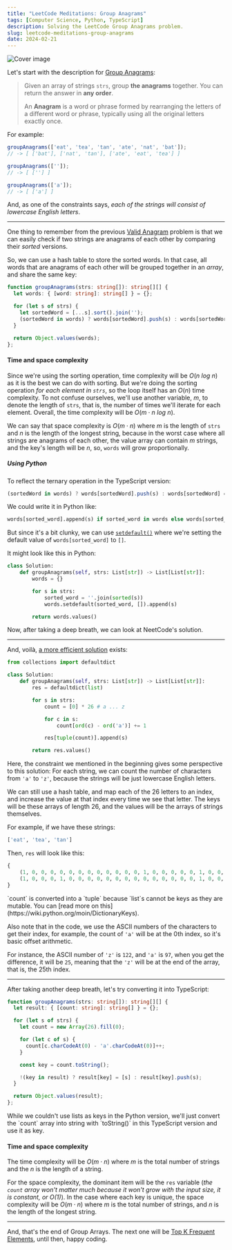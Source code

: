 ```yaml
---
title: "LeetCode Meditations: Group Anagrams"
tags: [Computer Science, Python, TypeScript]
description: Solving the LeetCode Group Anagrams problem.
slug: leetcode-meditations-group-anagrams
date: 2024-02-21
---
```


![Cover image](/blog/post-images/2024-02-21/05-lm.png)

Let's start with the description for [Group Anagrams](https://leetcode.com/problems/group-anagrams/description/):

> Given an array of strings `strs`, group **the anagrams** together. You can return the answer in **any order**.
>
> An **Anagram** is a word or phrase formed by rearranging the letters of a different word or phrase, typically using all the original letters exactly once.

For example:

```ts
groupAnagrams(['eat', 'tea', 'tan', 'ate', 'nat', 'bat']);
// -> [ ['bat'], ['nat', 'tan'], ['ate', 'eat', 'tea'] ]

groupAnagrams(['']);
// -> [ [''] ]

groupAnagrams(['a']);
// -> [ ['a'] ]
```

And, as one of the constraints says, _each of the strings will consist of lowercase English letters_.

---

One thing to remember from the previous [Valid Anagram](https://rivea0.github.io/blog/leetcode-meditations-valid-anagram) problem is that we can easily check if two strings are anagrams of each other by comparing their _sorted_ versions.

So, we can use a hash table to store the sorted words. In that case, all words that are anagrams of each other will be grouped together in an _array_, and share the same key:

```ts
function groupAnagrams(strs: string[]): string[][] {
  let words: { [word: string]: string[] } = {};

  for (let s of strs) {
    let sortedWord = [...s].sort().join('');
    (sortedWord in words) ? words[sortedWord].push(s) : words[sortedWord] = [s];
  }

  return Object.values(words);
};
```

#### Time and space complexity

Since we're using the sorting operation, time complexity will be $O(n \ log \ n)$ as it is the best we can do with sorting. But we're doing the sorting operation _for each element in `strs`_, so the loop itself has an $O(n)$ time complexity. 
To not confuse ourselves, we'll use another variable, $m$, to denote the length of `strs`, that is, the number of times we'll iterate for each element. Overall, the time complexity will be $O(m \cdot n \ log \ n)$.

We can say that space complexity is $O(m \cdot n)$ where $m$ is the length of `strs` and $n$ is the length of the longest string, because in the worst case where all strings are anagrams of each other, the value array can contain $m$ strings, and the key's length will be $n$, so, `words` will grow proportionally.

##### Using Python

<Note>
To reflect the ternary operation in the TypeScript version:

```ts
(sortedWord in words) ? words[sortedWord].push(s) : words[sortedWord] = [s];
```

We could write it in Python like:

```python
words[sorted_word].append(s) if sorted_word in words else words[sorted_word] = [s]
```

But since it's a bit clunky, we can use [`setdefault()`](https://docs.python.org/3/library/stdtypes.html#dict.setdefault) where we're setting the default value of  `words[sorted_word]` to `[]`.
</Note>

It might look like this in Python:

```python
class Solution:
    def groupAnagrams(self, strs: List[str]) -> List[List[str]]:
        words = {}

        for s in strs:
            sorted_word = ''.join(sorted(s))
            words.setdefault(sorted_word, []).append(s)

        return words.values()
```

Now, after taking a deep breath, we can look at NeetCode's solution.

---

And, voilà, [a more efficient solution](https://youtu.be/vzdNOK2oB2E?si=Y4OxVBiArZYomm5t&t=118) exists:

```python
from collections import defaultdict

class Solution:
    def groupAnagrams(self, strs: List[str]) -> List[List[str]]:
        res = defaultdict(list)

        for s in strs:
            count = [0] * 26 # a ... z

            for c in s:
                count[ord(c) - ord('a')] += 1

            res[tuple(count)].append(s)

        return res.values()
```

Here, the constraint we mentioned in the beginning gives some perspective to this solution:
For each string, we can count the number of characters from `'a'` to `'z'`, because the strings will be just lowercase English letters. 

We can still use a hash table, and map each of the 26 letters to an index, and increase the value at that index every time we see that letter. The keys will be these arrays of length 26, and the values will be the arrays of strings themselves.

For example, if we have these strings:

```python
['eat', 'tea', 'tan']
```

Then, `res` will look like this:

```python
{
    (1, 0, 0, 0, 0, 0, 0, 0, 0, 0, 0, 0, 0, 1, 0, 0, 0, 0, 0, 1, 0, 0, 0, 0, 0, 0): ['tan'],
    (1, 0, 0, 0, 1, 0, 0, 0, 0, 0, 0, 0, 0, 0, 0, 0, 0, 0, 0, 1, 0, 0, 0, 0, 0, 0): ['eat', 'tea']
}
```

<Note>
`count` is converted into a `tuple` because `list`s cannot be keys as they are mutable. You can [read more on this](https://wiki.python.org/moin/DictionaryKeys).
</Note>

Also note that in the code, we use the ASCII numbers of the characters to get their index, for example, the count of `'a'` will be at the 0th index, so it's basic offset arithmetic.

For instance, the ASCII number of `'z'` is `122`, and `'a'` is `97`, when you get the difference, it will be `25`, meaning that the `'z'` will be at the end of the array, that is, the 25th index.

---

After taking another deep breath, let's try converting it into TypeScript:

```ts
function groupAnagrams(strs: string[]): string[][] {
  let result: { [count: string]: string[] } = {};

  for (let s of strs) {
    let count = new Array(26).fill(0);

    for (let c of s) {
      count[c.charCodeAt(0) - 'a'.charCodeAt(0)]++;
    }

    const key = count.toString();

    !(key in result) ? result[key] = [s] : result[key].push(s);
  }

  return Object.values(result);
};
```

<Note>
While we couldn't use lists as keys in the Python version, we'll just convert the `count` array into string with `toString()` in this TypeScript version and use it as key. 
</Note>

#### Time and space complexity

The time complexity will be $O(m \cdot n)$ where $m$ is the total number of strings and the $n$ is the length of a string.

For the space complexity, the dominant item will be the `res` variable (_the `count` array won't matter much because it won't grow with the input size, it is constant, or $O(1)$_).
In the case where each key is unique, the space complexity will be $O(m \cdot n)$ where $m$ is the total number of strings, and $n$ is the length of the longest string.

---

And, that's the end of Group Arrays. The next one will be [Top K Frequent Elements](https://leetcode.com/problems/top-k-frequent-elements/), until then, happy coding.
